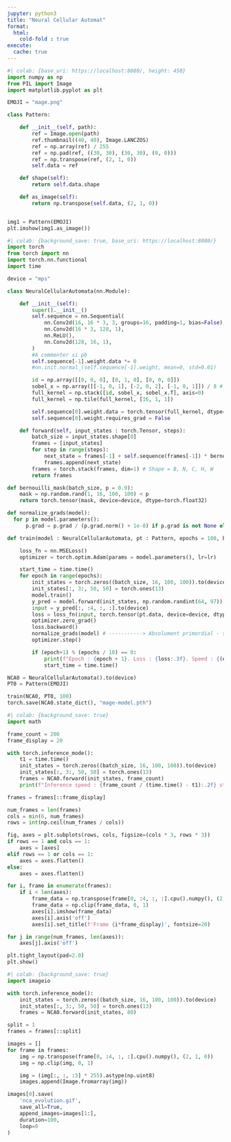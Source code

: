 ```yaml
---
jupyter: python3
title: "Neural Cellular Automat"
format:
  html:
    cold-fold : true
execute:
  cache: true
---
```


```python
#| colab: {base_uri: https://localhost:8080/, height: 450}
import numpy as np
from PIL import Image
import matplotlib.pyplot as plt

EMOJI = "mage.png"

class Pattern:

    def __init__(self, path):
        ref = Image.open(path)
        ref.thumbnail((40, 40), Image.LANCZOS)
        ref = np.array(ref) / 255
        ref = np.pad(ref, ((30, 30), (30, 30), (0, 0)))
        ref = np.transpose(ref, (2, 1, 0))
        self.data = ref

    def shape(self):
        return self.data.shape

    def as_image(self):
        return np.transpose(self.data, (2, 1, 0))


img1 = Pattern(EMOJI)
plt.imshow(img1.as_image())
```

```python
#| colab: {background_save: true, base_uri: https://localhost:8080/}
import torch
from torch import nn
import torch.nn.functional
import time

device = "mps"

class NeuralCellularAutomata(nn.Module):

    def __init__(self):
        super().__init__()
        self.sequence = nn.Sequential(
            nn.Conv2d(16, 16 * 3, 3, groups=16, padding=1, bias=False), # Groups = 16 to treat all channels seperately # Why 3 ? Why not 3 * 3 ?
            nn.Conv2d(16 * 3, 128, 1),
            nn.ReLU(),
            nn.Conv2d(128, 16, 1),
        )
        #A commenter si pb
        self.sequence[-1].weight.data *= 0
        #nn.init.normal_(self.sequence[-1].weight, mean=0, std=0.01)

        id = np.array([[0, 0, 0], [0, 1, 0], [0, 0, 0]])
        sobel_x = np.array([[-1, 0, 1], [-2, 0, 2], [-1, 0, 1]]) / 8 # Normalizing
        full_kernel = np.stack([id, sobel_x, sobel_x.T], axis=0)
        full_kernel = np.tile(full_kernel, [16, 1, 1])

        self.sequence[0].weight.data = torch.tensor(full_kernel, dtype=torch.float32).unsqueeze(1) # Addind dimension to match (N, C, H, W)
        self.sequence[0].weight.requires_grad = False

    def forward(self, input_states : torch.Tensor, steps):
        batch_size = input_states.shape[0]
        frames = [input_states]
        for step in range(steps):
            next_state = frames[-1] + self.sequence(frames[-1]) * bernouilli_mask(batch_size)
            frames.append(next_state)
        frames = torch.stack(frames, dim=1) # Shape = B, N, C, H, W
        return frames

def bernouilli_mask(batch_size, p = 0.9):
    mask = np.random.rand(1, 16, 100, 100) < p
    return torch.tensor(mask, device=device, dtype=torch.float32)

def normalize_grads(model):
  for p in model.parameters():
      p.grad = p.grad / (p.grad.norm() + 1e-8) if p.grad is not None else p.grad

def train(model : NeuralCellularAutomata, pt : Pattern, epochs = 100, batch_size=8, lr=0.002):

    loss_fn = nn.MSELoss()
    optimizer = torch.optim.Adam(params = model.parameters(), lr=lr)

    start_time = time.time()
    for epoch in range(epochs):
        init_states = torch.zeros((batch_size, 16, 100, 100)).to(device)
        init_states[:, 3:, 50, 50] = torch.ones(13)
        model.train()
        y_pred = model.forward(init_states, np.random.randint(64, 97))[:, -1, :, :, :]
        input = y_pred[:, :4, :, :].to(device)
        loss = loss_fn(input, torch.tensor(pt.data, device=device, dtype = torch.float32))
        optimizer.zero_grad()
        loss.backward()
        normalize_grads(model) # -----------> Absolument primordial - stagne sans (ou bcp plus long + incertain)
        optimizer.step()

        if (epoch+1) % (epochs / 10) == 0:
            print(f"Epoch : {epoch + 1}. Loss : {loss:.3f}. Speed : {(epochs/10) / (time.time() - start_time):.2f} epoch/s")
            start_time = time.time()

NCA0 = NeuralCellularAutomata().to(device)
PT0 = Pattern(EMOJI)

train(NCA0, PT0, 100)
torch.save(NCA0.state_dict(), "mage-model.pth")
```

```python
#| colab: {background_save: true}
import math

frame_count = 200
frame_display = 20

with torch.inference_mode():
    t1 = time.time()
    init_states = torch.zeros((batch_size, 16, 100, 100)).to(device)
    init_states[:, 3:, 50, 50] = torch.ones(13)
    frames = NCA0.forward(init_states, frame_count)
    print(f"Inference speed : {frame_count / (time.time() - t1):.2f} step/s")

frames = frames[::frame_display]

num_frames = len(frames)
cols = min(6, num_frames)
rows = int(np.ceil(num_frames / cols))

fig, axes = plt.subplots(rows, cols, figsize=(cols * 3, rows * 3))
if rows == 1 and cols == 1:
    axes = [axes]
elif rows == 1 or cols == 1:
    axes = axes.flatten()
else:
    axes = axes.flatten()

for i, frame in enumerate(frames):
    if i < len(axes):
        frame_data = np.transpose(frame[0, :4, :, :].cpu().numpy(), (2, 1, 0))
        frame_data = np.clip(frame_data, 0, 1)
        axes[i].imshow(frame_data)
        axes[i].axis('off')
        axes[i].set_title(f'Frame {i*frame_display}', fontsize=20)

for j in range(num_frames, len(axes)):
    axes[j].axis('off')

plt.tight_layout(pad=2.0)
plt.show()
```

```python
#| colab: {background_save: true}
import imageio

with torch.inference_mode():
    init_states = torch.zeros((batch_size, 16, 100, 100)).to(device)
    init_states[:, 3:, 50, 50] = torch.ones(13)
    frames = NCA0.forward(init_states, 80)

split = 1
frames = frames[::split]

images = []
for frame in frames:
    img = np.transpose(frame[0, :4, :, :].cpu().numpy(), (2, 1, 0))
    img = np.clip(img, 0, 1)

    img = (img[:, :, :3] * 255).astype(np.uint8)
    images.append(Image.fromarray(img))

images[0].save(
    'nca_evolution.gif',
    save_all=True,
    append_images=images[1:],
    duration=100,
    loop=0
)
```

